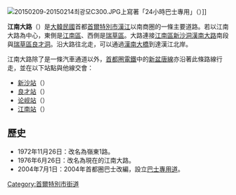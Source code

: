 {{about|首爾的公路|其他地區的同名道路|江南大路}}

[[File:20150209-20150214최광모C300.JPG|thumb]]上寫著「24小時巴士專用」（{{lang|ko|24시간 버스전용}}）]]

'''江南大路'''（{{lang-ko|강남대로}}）是[[大韓民國|大韓民國]]首都[[首爾特別市|首爾特別市]][[漢江_(韓國)|漢江]]以南商圈的一條主要道路。若以江南大路為中心，東側是[[江南區_(首爾)|江南區]]、西側是[[瑞草區|瑞草區]]。大路連接[[江南區_(首爾)|江南區]][[新沙洞|新沙洞]][[漢南大路|漢南大路]]南段與[[瑞草區|瑞草區]][[良才洞|良才洞]]。沿大路往北走，可以通過[[漢南大橋|漢南大橋]]到達漢江北岸。

江南大路除了是一條汽車通道以外，[[首都圈電鐵|首都圈電鐵]]中的[[新盆唐線|新盆唐線]]亦沿著此條路線行走，並在以下站點與他線交會：
* [[新沙站_(首尔)|新沙站]]（{{韓國都市鐵道|SM3}}）
* [[良才站|良才站]]（{{韓國都市鐵道|SM3}}）
* [[论岘站|论岘站]]（{{韓國都市鐵道|SM7}}）
* [[江南站_(首尔)|江南站]]（{{韓國都市鐵道|SM2}}）

== 歷史 ==
*1972年11月26日：改名為嶺東1路。
*1976年6月26日：改名為現在的江南大路。
*2004年7月1日：2004年首都圈巴士改編，設立[[巴士專用道|巴士專用道]]。

[[Category:首爾特別市街道|Category:首爾特別市街道]]